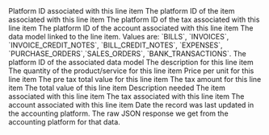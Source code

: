 <ResponseField name="platform_id" type="string" required>
  Platform ID associated with this line item
</ResponseField>
<ResponseField name="item_id" type="string">
  The platform ID of the item associated with this line item
</ResponseField>
<ResponseField name="tax_id" type="string">
  The platform ID of the tax associated with this line item
</ResponseField>
<ResponseField name="account_id" type="string">
  The platform ID of the account associated with this line item
</ResponseField>
<ResponseField name="line_item_type" type="enum">
  The data model linked to the line item. Values are: `BILLS`, `INVOICES`, `INVOICE_CREDIT_NOTES`, `BILL_CREDIT_NOTES`, `EXPENSES`, `PURCHASE_ORDERS`,`SALES_ORDERS`,
  `BANK_TRANSACTIONS`.
</ResponseField>
<ResponseField name="line_item_type_id" type="string">
  The platform ID of the associated data model
</ResponseField>
<ResponseField name="description" type="string">
  The description for this line item
</ResponseField>
<ResponseField name="quantity" type="float">
  The quantity of the product/service for this line item
</ResponseField>
<ResponseField name="unit_amount" type="float">
  Price per unit for this line item
</ResponseField>
<ResponseField name="sub_total" type="float">
  The pre tax total value for this line item
</ResponseField>
<ResponseField name="tax_amount" type="float">
  The tax amount for this line item
</ResponseField>
<ResponseField name="total_amount" type="float">
  The total value of this line item
</ResponseField>
<ResponseField name="tracking_category_ids" type="string[]">
  Description needed
</ResponseField>
<ResponseField name="item" type="object">
  The item associated with this line item
</ResponseField>
<ResponseField name="tax_rate" type="object">
  The tax associated with this line item
</ResponseField>
<ResponseField name="account" type="object">
  The account associated with this line item
</ResponseField>

<ResponseField name="updated_at" type="date" required>
  Date the record was last updated in the accounting platform.
</ResponseField>

<ResponseField name="raw_data" type="object">
  The raw JSON response we get from the accounting platform for that data.
</ResponseField>
